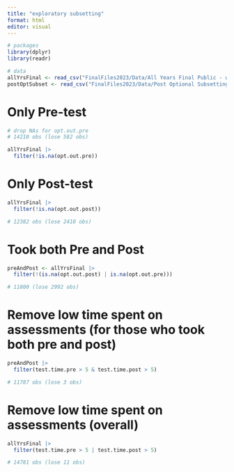 ```yaml
---
title: "exploratory subsetting"
format: html
editor: visual
---
```


```r
# packages
library(dplyr)
library(readr)

# data
allYrsFinal <- read_csv("FinalFiles2023/Data/All Years Final Public - with Vars.csv")
postOptSubset <- read_csv("FinalFiles2023/Data/Post Optional Subsetting.csv")
```

# Only Pre-test

```r
# drop NAs for opt.out.pre
# 14210 obs (lose 582 obs)

allYrsFinal |>
  filter(!is.na(opt.out.pre))
```
# Only Post-test
```r
allYrsFinal |>
  filter(!is.na(opt.out.post))

# 12382 obs (lose 2410 obs)
```
# Took both Pre and Post 
```r
preAndPost <- allYrsFinal |>
  filter(!(is.na(opt.out.post) | is.na(opt.out.pre)))

# 11800 (lose 2992 obs)
```

# Remove low time spent on assessments (for those who took both pre and post)
```r
preAndPost |>
  filter(test.time.pre > 5 & test.time.post > 5)

# 11787 obs (lose 3 obs)
```

# Remove low time spent on assessments (overall)
```r
allYrsFinal |>
  filter(test.time.pre > 5 | test.time.post > 5)

# 14781 obs (lose 11 obs)
```
